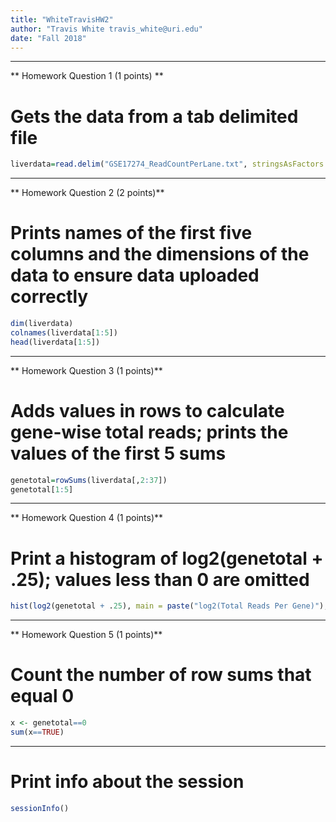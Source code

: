 ---
title: "WhiteTravisHW2"
author: "Travis White travis_white@uri.edu"
date: "Fall 2018"
---
****************
** Homework Question 1 (1 points) **

# Gets the data from a tab delimited file

```{r readData}
liverdata=read.delim("GSE17274_ReadCountPerLane.txt", stringsAsFactors = FALSE)
```
****************
** Homework Question 2 (2 points)**

# Prints names of the first five columns and the dimensions of the data to ensure data uploaded correctly

```{r exploreData}
dim(liverdata)
colnames(liverdata[1:5])
head(liverdata[1:5])
```

****************
** Homework Question 3 (1 points)**

# Adds values in rows to calculate gene-wise total reads; prints the values of the first 5 sums

```{r rowSums}
genetotal=rowSums(liverdata[,2:37])
genetotal[1:5]

```

****************
** Homework Question 4 (1 points)**

# Print a histogram of log2(genetotal + .25); values less than 0 are omitted

```{r hist, fig.width=7, fig.height=6}
hist(log2(genetotal + .25), main = paste("log2(Total Reads Per Gene)"), nclass = 50, xlim = range(0,30))
```

****************
** Homework Question 5 (1 points)**

# Count the number of row sums that equal 0

```{r GeneTotal}
x <- genetotal==0
sum(x==TRUE)
```
****************
# Print info about the session

```{r sessionInfo}
sessionInfo()
```

